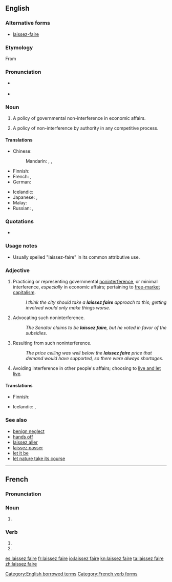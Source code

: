 ==English==
{{was wotd|2008|July|13}}
{{wikipedia}}

===Alternative forms===
* [[laissez-faire]]

===Etymology===
From {{etyl|fr|en}} {{term|laisser faire|laissez faire|leave it be", ''literally'' "let do|lang=fr}}

===Pronunciation===
* {{a|UK}} {{IPA|/ˈlæs.eɪ ˌfeə(ɹ)/|/ˈleɪ.seɪ ˌfeə(ɹ)/|lang=en}}
* {{audio|en-us-laissez faire.ogg|Audio (US)|lang=en}}

===Noun===
{{head|en|noun|head=[[laissez]] [[faire]]}}

# {{context|economics|lang=en}} A policy of governmental non-interference in economic affairs.
# A policy of non-interference by authority in any competitive process.

====Translations====
{{trans-top|economics: a policy of governmental non-interference in economic affairs}}
* Chinese:
*: Mandarin: {{t+|cmn|放任|tr=fàngrèn|sc=Hani}}, {{t+|cmn|不干涉|tr=bùgānshè|sc=Hani}}, {{t+|cmn|自由放任|tr=zìyóufàngrèn|sc=Hani}}
* Finnish: {{t|fi|laissez-faire-[[politiikka]]}}
* French: {{t+|fr|laissez-faire|m}}, {{t+|fr|laisser-faire|m}}
* German: {{t|de|Laissez-faire|n}}
{{trans-mid}}
* Icelandic: {{t|is|afskiptaleysi stjórnvalda|n}}
* Japanese: {{t|ja|レッセフェール|tr=ressefēru|sc=Jpan}}, {{t|ja|自由放任|tr=じゆうほうにん, jiyūhōnin|sc=Jpan}}
* Malay: {{t|ms|laissez-faire}}
* Russian: {{t+|ru|невмешательство|n|tr=nevmešátelʹstvo|sc=Cyrl}}, {{t|ru|лессе-фер|m|tr=lessɛ-fɛ́r|sc=Cyrl}}
{{trans-bottom}}

===Quotations===
* {{seeCites}}

===Usage notes===
* Usually spelled "laissez-faire" in its common attributive use.

===Adjective===
{{en-adj|head=[[laissez]] [[faire]]}}

# {{context|economics|politics|lang=en}} Practicing or representing governmental [[noninterference]], or minimal interference, ''especially'' in economic affairs; pertaining to [[free market|free-market]] [[capitalism]].
#: ''I think the city should take a '''laissez faire''' approach to this; getting involved would only make things worse.''
# {{context|economics|politics|lang=en}} Advocating such noninterference.
#: ''The Senator claims to be '''laissez faire''', but he voted in favor of the subsidies.''
# {{context|economics|lang=en}} Resulting from such noninterference.
#: ''The price ceiling was well below the '''laissez faire''' price that demand would have supported, so there were always shortages.''
# {{context|of a person|lang=en}} Avoiding interference in other people's affairs; choosing to [[live and let live]].

====Translations====
{{trans-top|economics, politics: practicing or representing governmental noninterference, or minimal interference}}
* Finnish: {{t|fi|laissez-faire}}
{{trans-mid}}
{{trans-bottom}}

{{trans-top|politics: advocating such noninterference}}
{{trans-mid}}
{{trans-bottom}}

{{trans-top|economics: resulting from such noninterference}}
{{trans-mid}}
{{trans-bottom}}

{{trans-top|of a person: avoiding interference in other people's affairs}}
* Icelandic: {{t|is|afskiptalaus|m}}, {{t+|is|afskiptaleysi|alt=afskiptaleysis-}}
{{trans-mid}}
{{trans-bottom}}

===See also===
* [[benign neglect]]
* [[hands off]]
* [[laissez aller]]
* [[laissez passer]]
* [[let it be]]
* [[let nature take its course]]

[[Category:English borrowed terms]]

----

==French==

===Pronunciation===
{{audio|laissez-faire.ogg|Audio (France)|lang=fr}}

===Noun===
{{fr-noun|m|-}}

# {{context|rare|lang=fr}} {{dated form of|laisser-faire|lang=fr}}

===Verb===
{{fr-verb-form}}

# {{form of|Second-person plural indicative present form|laisser faire|lang=fr}}
# {{form of|Second-person plural imperative present form|laisser faire|lang=fr}}


[[Category:French verb forms]]

[[es:laissez faire]]
[[fr:laissez faire]]
[[io:laissez faire]]
[[kn:laissez faire]]
[[ta:laissez faire]]
[[zh:laissez faire]]